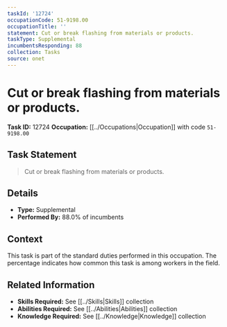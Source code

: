 ```yaml
---
taskId: '12724'
occupationCode: 51-9198.00
occupationTitle: ''
statement: Cut or break flashing from materials or products.
taskType: Supplemental
incumbentsResponding: 88
collection: Tasks
source: onet
---
```

# Cut or break flashing from materials or products.

**Task ID:** 12724
**Occupation:** [[../Occupations|Occupation]] with code `51-9198.00`

## Task Statement

> Cut or break flashing from materials or products.

## Details

- **Type:** Supplemental
- **Performed By:** 88.0% of incumbents

## Context

This task is part of the standard duties performed in this occupation. The percentage indicates how common this task is among workers in the field.

## Related Information

- **Skills Required:** See [[../Skills|Skills]] collection
- **Abilities Required:** See [[../Abilities|Abilities]] collection
- **Knowledge Required:** See [[../Knowledge|Knowledge]] collection
